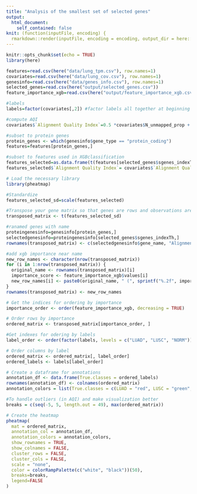 ```yaml
---
title: "Analysis of the smallest set of selected genes"
output:
  html_document:
    self_contained: false
knit: (function(inputFile, encoding) {
  rmarkdown::render(inputFile, encoding = encoding, output_dir = here::here("output/"))})
---
```


```r
knitr::opts_chunk$set(echo = TRUE)
library(here)
```


```r
features=read.csv(here("data/lung_tpm.csv"), row.names=1)
covariates=read.csv(here("data/lung_cov.csv"), row.names=1)
genesinfo=read.csv(here("data/genes_info.csv"), row.names=1)
selected_genes=read.csv(here("output/selected_genes.csv"))
feature_importance_xgb=read.csv(here("output/feature_importance_xgb.csv"), row.names=2)
```

```r
#labels
labels=factor(covariates[,2]) #factor labels all together at beginning

#compute AQI
covariates$`Alignment Quality Index`=0.5 *covariates$N_unmapped_prop + 0.167 *covariates$N_multimapping_prop + 0.167 * covariates$N_noFeature_prop + 0.167 * covariates$N_ambiguous_prop

#subset to protein genes
protein_genes <- which(genesinfo$gene_type == "protein_coding")
features=features[protein_genes,]

#subset to features used in XGBclassification
features_selected=as.data.frame(t(features[selected_genes$sgenes_indexTh,]))
features_selected$`Alignment Quality Index`= covariates$`Alignment Quality Index`
```

```r
# Load the necessary library
library(pheatmap)

#Standardize
features_selected_sd=scale(features_selected)

#Transpose your gene matrix so that genes are rows and observations are columns
transposed_matrix <- t(features_selected_sd)

#ranamed genes with name 
proteingenesinfo=genesinfo[protein_genes,]
selectedgenesinfo=proteingenesinfo[selected_genes$sgenes_indexTh,]
rownames(transposed_matrix) <- c(selectedgenesinfo$gene_name, "Alignment Quality Index")

#add xgb importance near name
new_row_names <- character(nrow(transposed_matrix))
for (i in 1:nrow(transposed_matrix)) {
  original_name <- rownames(transposed_matrix)[i]
  importance_score <- feature_importance_xgb$values[i]
  new_row_names[i] <- paste0(original_name, " (", sprintf("%.2f", importance_score), ")")
}
rownames(transposed_matrix) <- new_row_names

# Get the indices for ordering by importance
importance_order <- order(feature_importance_xgb, decreasing = TRUE)

# Order rows by importance
ordered_matrix <- transposed_matrix[importance_order, ]

#Get indexes for odering by labels
label_order <- order(factor(labels, levels = c("LUAD", "LUSC", "NORM")))

# Order columns by label
ordered_matrix <- ordered_matrix[, label_order]
ordered_labels <- labels[label_order]

# Create a dataframe for annotations
annotation_df <- data.frame(True.classes = ordered_labels)
rownames(annotation_df) <- colnames(ordered_matrix)
annotation_colors = list(True.classes = c(LUAD = "red", LUSC = "green", NORM = "blue"))

#To handle outliers (in AQI) and make visualization better
breaks = c(seq(-5, 5, length.out = 49), max(ordered_matrix))

# Create the heatmap
pheatmap(
  mat = ordered_matrix, 
  annotation_col = annotation_df,
  annotation_colors = annotation_colors,
  show_rownames = TRUE,
  show_colnames = FALSE,
  cluster_rows = FALSE,
  cluster_cols = FALSE,
  scale = "none",
  color = colorRampPalette(c("white", "black"))(50),
  breaks=breaks,
  legend=FALSE
)

```
